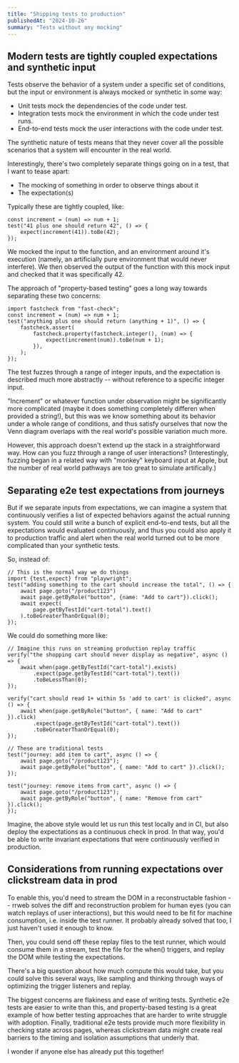 ```yaml
---
title: "Shipping tests to production"
publishedAt: "2024-10-26"
summary: "Tests without any mocking"
---
```


## Modern tests are tightly coupled expectations and synthetic input

Tests observe the behavior of a system under a specific set of conditions, but
the input or environment is always mocked or synthetic in some way:

-   Unit tests mock the dependencies of the code under test.
-   Integration tests mock the environment in which the code under test runs.
-   End-to-end tests mock the user interactions with the code under test.

The synthetic nature of tests means that they never cover all the possible
scenarios that a system will encounter in the real world.

Interestingly, there's two completely separate things going on in a test, that
I want to tease apart:

-   The mocking of something in order to observe things about it
-   The expectation(s)

Typically these are tightly coupled, like:

```
const increment = (num) => num + 1;
test("41 plus one should return 42", () => {
    expect(increment(41)).toBe(42);
});
```

We mocked the input to the function, and an environment around it's execution
(namely, an artificially pure environment that would never interfere). We then
observed the output of the function with this mock input and checked that it
was specifically 42.

The approach of "property-based testing" goes a long way towards separating
these two concerns:

```
import fastcheck from "fast-check";
const increment = (num) => num + 1;
test("anything plus one should return (anything + 1)", () => {
    fastcheck.assert(
        fastcheck.property(fastcheck.integer(), (num) => {
            expect(increment(num)).toBe(num + 1);
        }),
    );
});
```

The test fuzzes through a range of integer inputs, and the expectation is
described much more abstractly -- without reference to a specific integer
input.

"Increment" or whatever function under observation might be significantly more
complicated (maybe it does something completely differen when provided a
string!), but this was we know something about its behavior under a whole range
of conditions, and thus satisfy ourselves that now the Venn diagram overlaps
with the real world's possible variation much more.

However, this approach doesn't extend up the stack in a straightforward way.
How can you fuzz through a range of user interactions? (Interestingly, fuzzing
began in a related way with "monkey" keyboard input at Apple, but the number of
real world pathways are too great to simulate artifically.)

## Separating e2e test expectations from journeys

But if we separate inputs from expectations, we can imagine a system that
continuously verifies a list of expected behaviors against the actual running
system. You could still write a bunch of explicit end-to-end tests, but all the
expectations would evaluated continuously, and thus you could also apply it to
production traffic and alert when the real world turned out to be more
complicated than your synthetic tests.

So, instead of:

```
// This is the normal way we do things
import {test,expect} from "playwright";
test("adding something to the cart should increase the total", () => {
    await page.goto("/product123")
    await page.getByRole("button", {name: "Add to cart"}).click();
    await expect(
        page.getByTestId("cart-total").text()
    ).toBeGreaterThanOrEqual(0);
});
```

We could do something more like:

```
// Imagine this runs on streaming production replay traffic
verify("the shopping cart should never display as negative", async () => {
    await when(page.getByTestId("cart-total").exists)
        .expect(page.getByTestId("cart-total").text())
        .toBeLessThan(0);
});

verify("cart should read 1+ within 5s 'add to cart' is clicked", async () => {
    await when(page.getByRole("button", { name: "Add to cart" }).click)
        .expect(page.getByTestId("cart-total").text())
        .toBeGreaterThanOrEqual(0);
});

// These are traditional tests
test("journey: add item to cart", async () => {
    await page.goto("/product123");
    await page.getByRole("button", { name: "Add to cart" }).click();
});

test("journey: remove items from cart", async () => {
    await page.goto("/product123");
    await page.getByRole("button", { name: "Remove from cart" }).click();
});
```

Imagine, the above style would let us run this test locally and in CI, but also
deploy the expectations as a continuous check in prod. In that way, you'd be
able to write invariant expectations that were continuously verified in
production.

## Considerations from running expectations over clickstream data in prod

To enable this, you'd need to stream the DOM in a reconstructable fashion --
rrweb solves the diff and reconstruction problem for human eyes (you can watch
replays of user interactions), but this would need to be fit for machine
consumption, i.e. inside the test runner. It probably already solved that too,
I just haven't used it enough to know.

Then, you could send off these replay files to the test runner, which would
consume them in a stream, test the file for the when() triggers, and replay the
DOM while testing the expectations.

There's a big question about how much compute this would take, but you could
solve this several ways, like sampling and thinking through ways of optimizing
the trigger listeners and replay.

The biggest concerns are flakiness and ease of writing tests. Synthetic e2e
tests are easier to write than this, and property-based testing is a great
example of how better testing approaches that are harder to write struggle
with adoption. Finally, traditional e2e tests provide much more flexibility in
checking state across pages, whereas clickstream data might create real
barriers to the timing and isolation assumptions that underly that.

I wonder if anyone else has already put this together!
